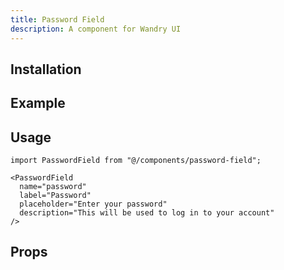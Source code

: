 ```yaml
---
title: Password Field
description: A component for Wandry UI
---
```


## Installation

<CodeBlockCommand
  __pnpm__="pnpm dlx shadcn@latest add @wandry-ui/password-field"
  __npm__="npx shadcn@latest add @wandry-ui/password-field"
  __bun__="bunx --bun shadcn@latest add @wandry-ui/password-field"
  __yarn__="yarn dlx shadcn@latest add @wandry-ui/password-field"
/>

## Example

<ComponentPreview
  src="/registry/examples/password-field-demo.tsx"
  name="password-field-demo"
  description="A component for Wandry UI"
  align="center"
/>

## Usage

```tsx
import PasswordField from "@/components/password-field";
```

```tsx
<PasswordField
  name="password"
  label="Password"
  placeholder="Enter your password"
  description="This will be used to log in to your account"
/>
```

## Props

<AutoTypeTable
  path="registry/wandry-ui/password-field.tsx"
  name="PasswordFieldProps"
/>
